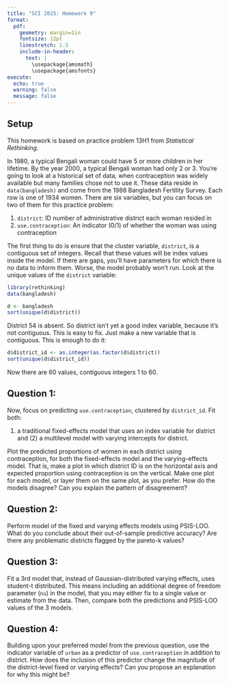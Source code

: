 ```yaml
---
title: "SCI 2025: Homework 9"
format: 
  pdf:
    geometry: margin=1in
    fontsize: 12pt
    linestretch: 1.5
    include-in-header:
      text: |
        \usepackage{amsmath}
        \usepackage{amsfonts}
execute:
  echo: true
  warning: false
  message: false
---
```


## Setup

This homework is based on practice problem 13H1 from *Statistical Rethinking*.

In 1980, a typical Bengali woman could have 5 or more children in her lifetime. By the year 2000, a typical Bengali woman had only 2 or 3. You're going to look at a historical set of data, when contraception was widely available but many families chose not to use it. These data reside in `data(bangladesh)` and come from the 1988 Bangladesh Fertility Survey. Each row is one of 1934 women. There are six variables, but you can focus on two of them for this practice problem:

(1) `district`: ID number of administrative district each woman resided in
(2) `use.contraception`: An indicator (0/1) of whether the woman was using contraception

The first thing to do is ensure that the cluster variable, `district`, is a contiguous set of integers. Recall that these values will be index values inside the model. If there are gaps, you'll have parameters for which there is no data to inform them. Worse, the model probably won't run. Look at the unique values of the `district` variable:

```r
library(rethinking)
data(bangladesh)

d <- bangladesh
sort(unique(d$district))
```

District 54 is absent. So district isn't yet a good index variable, because it's not contiguous. This is easy to fix. Just make a new variable that is contiguous. This is enough to do it:

```r
d$district_id <- as.integer(as.factor(d$district))
sort(unique(d$district_id))
```

Now there are 60 values, contiguous integers 1 to 60. 

## Question 1:

Now, focus on predicting `use.contraception`, clustered by `district_id`. Fit both:

(1) a traditional fixed-effects model that uses an index variable for district and (2) a multilevel model with varying intercepts for district.

Plot the predicted proportions of women in each district using contraception, for both the fixed-effects model and the varying-effects model. That is, make a plot in which district ID is on the horizontal axis and expected proportion using contraception is on the vertical. Make one plot for each model, or layer them on the same plot, as you prefer. How do the models disagree? Can you explain the pattern of disagreement?

## Question 2:

Perform model of the fixed and varying effects models using PSIS-LOO. What do you conclude about their out-of-sample predictive accuracy? Are there any problematic districts flagged by the pareto-k values?

## Question 3:

Fit a 3rd model that, instead of Gaussian-distributed varying effects, uses student-t distributed. This means including an additional degree of freedom parameter (`nu`) in the model, that you may either fix to a single value or estimate from the data. Then, compare both the predictions and PSIS-LOO values of the 3 models.

## Question 4:

Building upon your preferred model from the previous question, use the indicator variable of `urban` as a predictor of `use.contraception` in addition to district. How does the inclusion of this predictor change the magnitude of the district-level fixed or varying effects? Can you propose an explanation for why this might be?




